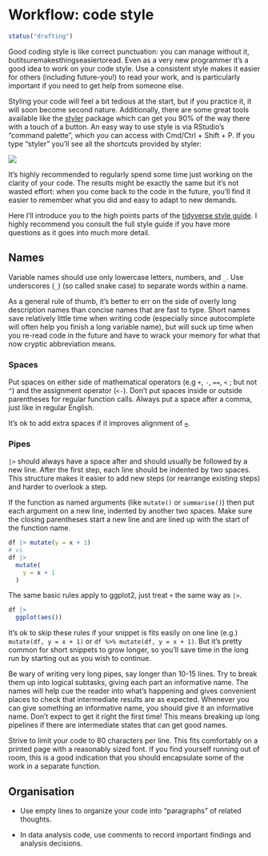 # Workflow: code style {#workflow-style}

```r
status("drafting")
```

Good coding style is like correct punctuation: you can manage without it, butitsuremakesthingseasiertoread.
Even as a very new programmer it's a good idea to work on your code style.
Use a consistent style makes it easier for others (including future-you!) to read your work, and is particularly important if you need to get help from someone else.

Styling your code will feel a bit tedious at the start, but if you practice it, it will soon become second nature.
Additionally, there are some great tools available like the [styler](http://styler.r-lib.org) package which can get you 90% of the way there with a touch of a button.
An easy way to use style is via RStudio's "command palette", which you can access with Cmd/Ctrl + Shift + P.
If you type "styler" you'll see all the shortcuts provided by styler:

![](screenshots/rstudio-palette.png)

It's highly recommended to regularly spend some time just working on the clarity of your code.
The results might be exactly the same but it's not wasted effort: when you come back to the code in the future, you'll find it easier to remember what you did and easy to adapt to new demands.

Here I'll introduce you to the high points parts of the [tidyverse style guide](https://style.tidyverse.org).
I highly recommend you consult the full style guide if you have more questions as it goes into much more detail.

## Names

Variable names should use only lowercase letters, numbers, and `_`.
Use underscores (`_`) (so called snake case) to separate words within a name.

As a general rule of thumb, it's better to err on the side of overly long description names than concise names that are fast to type.
Short names save relatively little time when writing code (especially since autocomplete will often help you finish a long variable name), but will suck up time when you re-read code in the future and have to wrack your memory for what that now cryptic abbreviation means.

### Spaces

Put spaces on either side of mathematical operators (e.g `+`, `-`, `==`, `<` ; but not `^`) and the assignment operator (`<-`).
Don't put spaces inside or outside parentheses for regular function calls.
Always put a space after a comma, just like in regular English.

It's ok to add extra spaces if it improves alignment of [`=`](https://rdrr.io/r/base/assignOps.html).

### Pipes

`|>` should always have a space after and should usually be followed by a new line.
After the first step, each line should be indented by two spaces.
This structure makes it easier to add new steps (or rearrange existing steps) and harder to overlook a step.

If the function as named arguments (like `mutate()` or `summarise()`) then put each argument on a new line, indented by another two spaces.
Make sure the closing parentheses start a new line and are lined up with the start of the function name.

```r
df |> mutate(y = x + 1)
# vs
df |> 
  mutate(
    y = x + 1
  )
```

The same basic rules apply to ggplot2, just treat `+` the same way as `|>`.

```r
df |> 
  ggplot(aes())
```

It's ok to skip these rules if your snippet is fits easily on one line (e.g.) `mutate(df, y = x + 1)` or `df %>% mutate(df, y = x + 1)`.
But it's pretty common for short snippets to grow longer, so you'll save time in the long run by starting out as you wish to continue.

Be wary of writing very long pipes, say longer than 10-15 lines.
Try to break them up into logical subtasks, giving each part an informative name.
The names will help cue the reader into what's happening and gives convenient places to check that intermediate results are as expected.
Whenever you can give something an informative name, you should give it an informative name.
Don't expect to get it right the first time!
This means breaking up long pipelines if there are intermediate states that can get good names.

Strive to limit your code to 80 characters per line.
This fits comfortably on a printed page with a reasonably sized font.
If you find yourself running out of room, this is a good indication that you should encapsulate some of the work in a separate function.

## Organisation

-   Use empty lines to organize your code into "paragraphs" of related thoughts.

-   In data analysis code, use comments to record important findings and analysis decisions.
